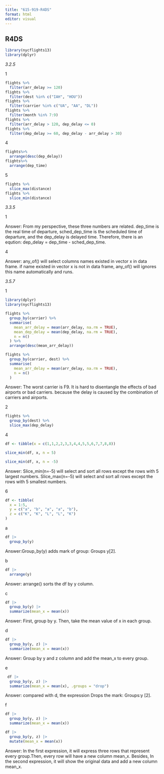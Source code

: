 ---
title: "615-919-R4DS"
format: html
editor: visual
---

## R4DS

```{r}
library(nycflights13)
library(dplyr)

```

*3.2.5*

1

```{r}
flights %>%
  filter(arr_delay >= 120)
flights %>%
  filter(dest %in% c("IAH", "HOU"))
flights %>%
  filter(carrier %in% c("UA", "AA", "DL"))
flights %>%
  filter(month %in% 7:9)
flights %>%
  filter(arr_delay > 120, dep_delay <= 0)
flights %>%
  filter(dep_delay >= 60, dep_delay - arr_delay > 30)
```

4

```{r}
flights%>%
  arrange(desc(dep_delay))
flights%>%
  arrange(dep_time)

```

5

```{r}
flights %>%
  slice_max(distance)
flights %>%
  slice_min(distance)
```

*3.3.5*

1

Answer: From my perspective, these three numbers are related. dep_time is the real time of departure, sched_dep_time is the scheduled time of departure, and the dep_delay is delayed time. Therefore, there is an eqution: dep_delay = dep_time - sched_dep_time.

4

Answer: any_of() will select columns names existed in vector x in data frame. if name existed in vector x is not in data frame, any_of() will ignores this name automatically and runs.

*3.5.7*

1

```{r}
library(dplyr)
library(nycflights13)

flights %>%
  group_by(carrier) %>%
  summarise(
    mean_arr_delay = mean(arr_delay, na.rm = TRUE),
    mean_dep_delay = mean(dep_delay, na.rm = TRUE),
    n = n()
  ) %>%
  arrange(desc(mean_arr_delay))

flights %>%
  group_by(carrier, dest) %>%
  summarise(
    mean_arr_delay = mean(arr_delay, na.rm = TRUE),
    n = n()
  )

```

Answer: The worst carrier is F9. It is hard to disentangle the effects of bad airports or bad carriers. because the delay is caused by the combination of carriers and airports.

2

```{r}
flights %>%
  group_by(dest) %>%
  slice_max(dep_delay)
```

4

```{r}
df <- tibble(x = c(1,1,2,2,3,3,4,4,5,5,6,7,7,8,8))

slice_min(df, x, n = 5)

slice_min(df, x, n = -5)

```

Answer: Slice_min(n=-5) will select and sort all rows except the rows with 5 largest numbers. Slice_max(n=-5) will select and sort all rows except the rows with 5 smallest numbers.

6

```{r}
df <- tibble(
  x = 1:5,
  y = c("a", "b", "a", "a", "b"),
  z = c("K", "K", "L", "L", "K")
)
```

a

```{r}
df |>
  group_by(y)
```

Answer:Group_by(y) adds mark of group: Groups y\[2\].

b

```{r}
df |>
  arrange(y)
```

Answer: arrange() sorts the df by y column.

c

```{r}
df |>
  group_by(y) |>
  summarize(mean_x = mean(x))
```

Answer: First, group by y. Then, take the mean value of x in each group.

d

```{r}
df |>
  group_by(y, z) |>
  summarize(mean_x = mean(x))
```

Answer: Group by y and z column and add the mean_x to every group.

e

```{r}
 df |>
  group_by(y, z) |>
  summarize(mean_x = mean(x), .groups = "drop")
```

Answer: compared with d, the expression Drops the mark: Groups:y \[2\].

f

```{r}
df |>
  group_by(y, z) |>
  summarize(mean_x = mean(x))

df |>
  group_by(y, z) |>
  mutate(mean_x = mean(x))
```

Answer: In the first expression, it will express three rows that represent every group.Then, every row will have a new column mean_x. Besides, In the second expression, it will show the original data and add a new column mean_x.
